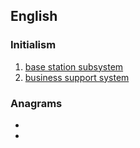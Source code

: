 ==English==

===Initialism===
{{rfc-header|Initialism}}
{{head|en|initialism}}
# [[base station subsystem]]
# [[business support system]]

===Anagrams===
* {{l|en|SBS}}
* {{l|en|SSB}}